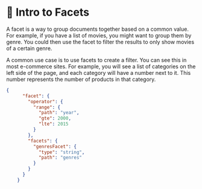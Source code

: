 # 🦸 Intro to Facets

A facet is a way to group documents together based on a common value. For example, if you have a list of movies, you might want to group them by genre. You could then use the facet to filter the results to only show movies of a certain genre.

A common use case is to use facets to create a filter. You can see this in most e-commerce sites. For example, you will see a list of categories on the left side of the page, and each category will have a number next to it. This number represents the number of products in that category.

```json
{
      "facet": {
        "operator": {
          "range": {
            "path": "year",
            "gte": 2000,
            "lte": 2015
          }
        },
        "facets": {
          "genresFacet": {
            "type": "string",
            "path": "genres"
          }
        }
      }
    }
```

